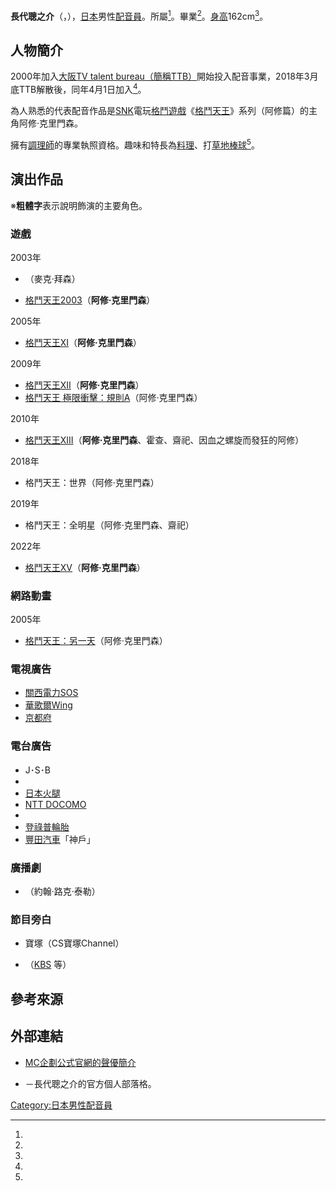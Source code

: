 {{multiple issues|
{{refimprove|time=2016-10-07T10:29:16+00:00}}
{{overly detailed|time=2016-10-07T10:29:16+00:00}}
{{primarysources|time=2016-10-07T10:29:16+00:00}}
}}
{{noteTA|G1=Games}}
{{配音員
|姓名= 長代聰之介
|圖片= 
|尺寸= 
|替代= 
|簡介= 
|本名= 
|外文名= 長代 聡之介
|外文= ja
|羅馬拼音= 
|英文名= 
|暱稱= 
|藝名= 
|國籍= 
|籍貫= 
|出生地= 
|出身地= {{JPN}}
|死歿地= 
|出生名= 
|生年= 1975
|生月= 1
|生日= 22
|歿年= 
|歿月= 
|歿日= 
|血型= 
|配演語言= 
|教育程度= 
|母校= 
|所屬= {{link-ja|MC企劃|MC企画}}
|宗教信仰= 
|配偶= 
|活躍年代= 
|出道作= 
|代表作= '''遊戲'''<br />阿修·克里門森、霍查、齋祀<br />（[[拳皇系列|格鬥天王]]系列）
|網站= 
|其他= 
|module= {{japanese|embed=yes|長代 聡之介|ながしろ そうのすけ|Nagashiro Sōnosuke}}
}}
'''長代聰之介'''（{{lang-ja|長代 聡之介}}，{{bd|1975年|1月22日<ref name="mc-pro">{{Cite web|date=|work=|url=http://www.mc-kikaku.jp/talent/1675|title=MC企劃公式官網的聲優簡介|publisher={{link-ja|MC企劃|MC企画}}|accessdate=2018-06-08|language=ja}}</ref>||}}），[[日本|日本]]男性[[配音員|配音員]]。{{link-ja|MC企劃|MC企画}}所屬<ref name="mc-pro" />。{{link-ja|Amusement Media綜合學院|アミューズメントメディア総合学院}}畢業<ref name="mc-pro" />。[[身高|身高]]162cm<ref name="mc-pro" />。

== 人物簡介 ==
2000年加入[[大阪TV_talent_bureau|大阪TV talent bureau（簡稱TTB）]]開始投入配音事業，2018年3月底TTB解散後，同年4月1日加入{{link-ja|MC企劃|MC企画}}<ref name="mc-pro" />。

為人熟悉的代表配音作品是[[SNK_Playmore|SNK]]電玩[[格鬥遊戲|格鬥遊戲]]《[[拳皇系列|格鬥天王]]》系列（阿修篇）的主角阿修·克里門森。

擁有[[廚師|調理師]]的專業執照資格。趣味和特長為[[料理|料理]]、打[[棒球|草地棒球]]<ref name="mc-pro" />。

== 演出作品 ==
※'''粗體字'''表示說明飾演的主要角色。
=== 遊戲 ===
; 2003年
* {{link-ja|SNK VS. CAPCOM SVC CHAOS|SNK VS. CAPCOM SVC CHAOS}}（麥克·拜森）
* [[拳皇2003|格鬥天王2003]]（'''阿修·克里門森'''）
; 2005年
* [[拳皇XI|格鬥天王XI]]（'''阿修·克里門森'''）
; 2009年
* [[拳皇XII|格鬥天王XII]]（'''阿修·克里門森'''）
* [[拳皇系列|格鬥天王 極限衝擊：規則A]]（阿修·克里門森）
; 2010年
* [[拳皇XIII|格鬥天王XIII]]（'''阿修·克里門森'''、霍查、齋祀、因血之螺旋而發狂的阿修）
; 2018年
* 格鬥天王：世界（阿修·克里門森）
; 2019年
* 格鬥天王：全明星（阿修·克里門森、齋祀）
; 2022年
* [[拳皇XV|格鬥天王XV]]（'''阿修·克里門森'''）

=== 網路動畫 ===
; 2005年
* [[拳皇系列|格鬥天王：另一天]]（阿修·克里門森）

=== 電視廣告 ===
* [[關西電力|關西電力]]SOS
* [[華歌爾|華歌爾]]Wing
* [[京都府|京都府]]

=== 電台廣告 ===
* J･S･B
* {{link-ja|JA淡路|農業協同組合}}
* [[日本火腿|日本火腿]]
* [[NTT_DOCOMO|NTT DOCOMO]]
* {{link-ja|香川銀行|香川銀行}}
* [[登祿普輪胎|登祿普輪胎]]
* [[豐田汽車|豐田汽車]]「神戶{{lang|ja|トヨペット}}」

=== 廣播劇 ===
* {{lang|ja|メディテラス·サウンド·コラージュ}}（約翰·路克·泰勒）

=== 節目旁白 ===
* 寶塚{{lang|ja|ことはじめ}}（CS寶塚Channel）
* {{lang|ja|ソウルスピーカー}}（[[京都放送|KBS]] 等）

== 參考來源 ==
{{reflist}}

== 外部連結 ==
* [http://www.mc-kikaku.jp/talent/1675 MC企劃公式官網的聲優簡介] {{ja icon}}
* {{lang|ja|[http://ameblo.jp/sounosuke/ 無茶部★ジャンピングジャック]}} {{ja icon}}－長代聰之介的官方個人部落格{{dead link}}。

{{DEFAULTSORT:Nagashiro Sōnosuke}}
[[Category:日本男性配音員|Category:日本男性配音員]]